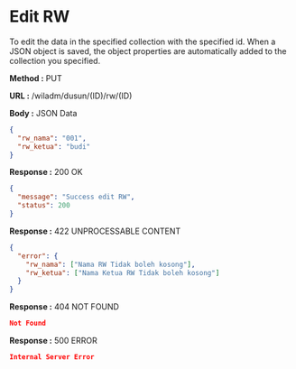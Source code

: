 
# Edit RW

To edit the data in the specified collection with the specified id.
When a JSON object is saved, the object properties are automatically added to the collection you specified.

**Method :** <Badge variant="info">PUT</Badge>

**URL :** <Badge variant="dark">/wiladm/dusun/(ID)/rw/(ID)</Badge>

**Body :** <Badge variant="warning">JSON Data</Badge>

```json
{
  "rw_nama": "001",
  "rw_ketua": "budi"
}
```

**Response :** <BadgeOutline variant="success">200 OK</BadgeOutline>

```json
{
  "message": "Success edit RW",
  "status": 200
}
```

**Response :** <BadgeOutline variant="info">422 UNPROCESSABLE CONTENT</BadgeOutline>

```json
{
  "error": {
    "rw_nama": ["Nama RW Tidak boleh kosong"],
    "rw_ketua": ["Nama Ketua RW Tidak boleh kosong"]
  }
}
```

**Response :** <BadgeOutline variant="warning">404 NOT FOUND</BadgeOutline>

```json
Not Found
```

**Response :** <BadgeOutline variant="danger">500 ERROR</BadgeOutline>

```json
Internal Server Error
```
